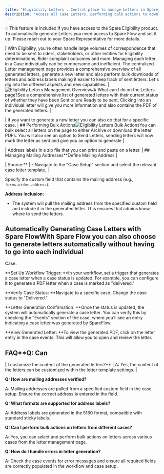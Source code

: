 ```yaml
---
title: "Eligibility Letters : Central place to manage Letters in Spare Eligibility"
description: "Access all Case Letters, performing bulk actions to download them and automatically generating them with setting up a Spare Workflow"
---
```


💡 This feature is included if you have access to the Spare Eligibility product. To automatically generate Letters you need access to Spare Flow and set it up. Please reach out to your Spare Representative for more details.

| With Eligibility, you're often handle large volumes of correspondence that need to be sent to riders, stakeholders, or other entities for Eligibility determinations, Rider complaint outcomes and more. Managing each letter in a Case individually can be cumbersome and inefficient. The centralized Letter management page provides a comprehensive overview of all generated letters, generate a new letter and also perform bulk downloads of letters and address labels making it easier to keep track of sent letters. Let's dig into the different aspects and new capabilities. | ![Eligibility Letters Management Overview](/images/spare-eligibility/additional-features/eligibility-letters-management-overview.png)## What can I do on the Letters page?See a comprehensive list of generated letters with their current status of whether they have been Sent or are Ready to be sent. Clicking into an individual letter will give you more information and also contains the PDF of the generated letters.  |

| If you want to generate a new letter you can also do that for a specific case.  | ## Performing Bulk Actions![Eligibility Letters Bulk Actions](/images/spare-eligibility/additional-features/eligibility-letters-bulk-actions.png)You can bulk select all letters on the page to either Archive or download the letter PDFs. You will also see an option to Send Letters, sending letters will now mark the letter as sent and give you an option to generate  |

| Address labels in a zip file that you can print and paste on a letter. | ## Managing Mailing Addresses**Define Mailing Address  |

| Source:** | - Navigate to the "Case Setup" section and select the relevant case letter template. |

Specify the custom field that contains the mailing address (e.g., `forms.order.address`).

**Address Inclusion:**

- The system will pull the mailing address from the specified custom field and include it in the generated letter. This ensures that admins know where to send the letters. 

## Automatically Generating Case Letters with Spare FlowWith Spare Flow you can also choose to generate letters automatically without having to go into each individual 

Case.

**Set Up Workflow Trigger: **In your workflow, set a trigger that generates a case letter when a case status is updated. For example, you can configure it to generate a PDF letter when a case is marked as "delivered."

**Verify Case Status: **Navigate to a specific case. Change the case status to "Delivered."

**Letter Generation Confirmation: **Once the status is updated, the system will automatically generate a case letter. You can verify this by checking the "Events" section of the case, where you’ll see an entry indicating a case letter was generated by SpareFlow.

**View Generated Letter: **To view the generated PDF, click on the letter entry in the case events. This will allow you to open and review the letter.

## FAQ**Q: Can 

| I customize the content of the generated letters?**  | A: Yes, the content of the letters can be customized within the letter template settings. |

**Q: How are mailing addresses verified?** 

A: Mailing addresses are pulled from a specified custom field in the case setup. Ensure the correct address is entered in the field.

**Q: What formats are supported for address labels?** 

A: Address labels are generated in the 5160 format, compatible with standard sticky labels.

**Q: Can I perform bulk actions on letters from different cases?** 

A: Yes, you can select and perform bulk actions on letters across various cases from the letter management page.

**Q: How do I handle errors in letter generation?** 

A: Check the case events for error messages and ensure all required fields are correctly populated in the workflow and case setup.
